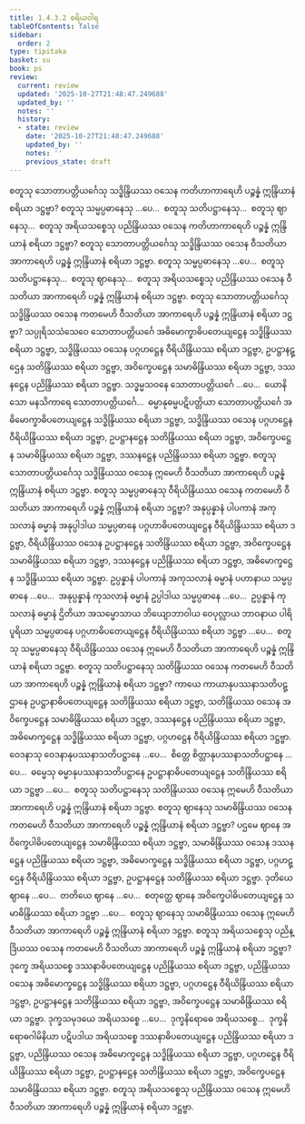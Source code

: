 ```yaml
---
title: 1.4.3.2 စရိယဝါရ
tableOfContents: false
sidebar:
  order: 2
type: tipitaka
basket: su
book: ps
review:
  current: review
  updated: '2025-10-27T21:48:47.249688'
  updated_by: ''
  notes: ''
  history:
  - state: review
    date: '2025-10-27T21:48:47.249688'
    updated_by: ''
    notes: ''
    previous_state: draft
---
```



<ReviewStatus review={frontmatter.review} showDetails={true} />

<HypothesisAnnotation frontmatter={frontmatter} />

<DynamicBreadcrumb />

<Division number="196" book="ps" e="ch" v="26" p="213">

<Paragraph number="1058" book="ps">
စတူသု သောတာပတ္တိယင်္ဂေသု သဒ္ဓိန္ဒြိယဿ ဝသေန ကတိဟာကာရေဟိ ပဉ္စန္နံ ဣန္ဒြိယာနံ စရိယာ ဒဋ္ဌဗ္ဗာ?
</Paragraph>

<Paragraph number="1059" book="ps">
စတူသု သမ္မပ္ပဓာနေသု …ပေ…  စတူသု သတိပဋ္ဌာနေသု…  စတူသု ဈာနေသု…  စတူသု အရိယသစ္စေသု ပညိန္ဒြိယဿ ဝသေန ကတိဟာကာရေဟိ ပဉ္စန္နံ ဣန္ဒြိယာနံ စရိယာ ဒဋ္ဌဗ္ဗာ? စတူသု သောတာပတ္တိယင်္ဂေသု သဒ္ဓိန္ဒြိယဿ ဝသေန ဝီသတိယာ အာကာရေဟိ ပဉ္စန္နံ ဣန္ဒြိယာနံ စရိယာ ဒဋ္ဌဗ္ဗာ. စတူသု သမ္မပ္ပဓာနေသု …ပေ…  စတူသု သတိပဋ္ဌာနေသု…  စတူသု ဈာနေသု…  စတူသု အရိယသစ္စေသု ပညိန္ဒြိယဿ ဝသေန ဝီသတိယာ အာကာရေဟိ ပဉ္စန္နံ ဣန္ဒြိယာနံ စရိယာ ဒဋ္ဌဗ္ဗာ.
</Paragraph>

<Paragraph number="1060" book="ps">
စတူသု သောတာပတ္တိယင်္ဂေသု သဒ္ဓိန္ဒြိယဿ ဝသေန ကတမေဟိ ဝီသတိယာ အာကာရေဟိ ပဉ္စန္နံ ဣန္ဒြိယာနံ စရိယာ ဒဋ္ဌဗ္ဗာ? သပ္ပုရိသသံသေဝေ သောတာပတ္တိယင်္ဂေ အဓိမောက္ခာဓိပတေယျဋ္ဌေန သဒ္ဓိန္ဒြိယဿ စရိယာ ဒဋ္ဌဗ္ဗာ, သဒ္ဓိန္ဒြိယဿ ဝသေန ပဂ္ဂဟဋ္ဌေန ဝီရိယိန္ဒြိယဿ စရိယာ ဒဋ္ဌဗ္ဗာ, ဥပဋ္ဌာနဋ္ဌေန သတိန္ဒြိယဿ စရိယာ ဒဋ္ဌဗ္ဗာ, အဝိက္ခေပဋ္ဌေန သမာဓိန္ဒြိယဿ စရိယာ ဒဋ္ဌဗ္ဗာ, ဒဿနဋ္ဌေန ပညိန္ဒြိယဿ စရိယာ ဒဋ္ဌဗ္ဗာ. သဒ္ဓမ္မသဝနေ သောတာပတ္တိယင်္ဂေ …ပေ…  ယောနိသော မနသိကာရေ သောတာပတ္တိယင်္ဂေ…  ဓမ္မာနုဓမ္မပဋိပတ္တိယာ သောတာပတ္တိယင်္ဂေ အဓိမောက္ခာဓိပတေယျဋ္ဌေန သဒ္ဓိန္ဒြိယဿ စရိယာ ဒဋ္ဌဗ္ဗာ, သဒ္ဓိန္ဒြိယဿ ဝသေန ပဂ္ဂဟဋ္ဌေန ဝီရိယိန္ဒြိယဿ စရိယာ ဒဋ္ဌဗ္ဗာ, ဥပဋ္ဌာနဋ္ဌေန သတိန္ဒြိယဿ စရိယာ ဒဋ္ဌဗ္ဗာ, အဝိက္ခေပဋ္ဌေန သမာဓိန္ဒြိယဿ စရိယာ ဒဋ္ဌဗ္ဗာ, ဒဿနဋ္ဌေန ပညိန္ဒြိယဿ စရိယာ ဒဋ္ဌဗ္ဗာ. စတူသု သောတာပတ္တိယင်္ဂေသု သဒ္ဓိန္ဒြိယဿ ဝသေန ဣမေဟိ ဝီသတိယာ အာကာရေဟိ ပဉ္စန္နံ ဣန္ဒြိယာနံ စရိယာ ဒဋ္ဌဗ္ဗာ.
</Paragraph>

<Paragraph number="1061" book="ps">
စတူသု သမ္မပ္ပဓာနေသု ဝီရိယိန္ဒြိယဿ ဝသေန ကတမေဟိ ဝီသတိယာ အာကာရေဟိ ပဉ္စန္နံ ဣန္ဒြိယာနံ စရိယာ ဒဋ္ဌဗ္ဗာ? အနုပ္ပန္နာနံ ပါပကာနံ အကုသလာနံ ဓမ္မာနံ အနုပ္ပါဒါယ သမ္မပ္ပဓာနေ ပဂ္ဂဟာဓိပတေယျဋ္ဌေန ဝီရိယိန္ဒြိယဿ စရိယာ ဒဋ္ဌဗ္ဗာ, ဝီရိယိန္ဒြိယဿ ဝသေန ဥပဋ္ဌာနဋ္ဌေန သတိန္ဒြိယဿ စရိယာ ဒဋ္ဌဗ္ဗာ, အဝိက္ခေပဋ္ဌေန သမာဓိန္ဒြိယဿ စရိယာ ဒဋ္ဌဗ္ဗာ, ဒဿနဋ္ဌေန ပညိန္ဒြိယဿ စရိယာ ဒဋ္ဌဗ္ဗာ, အဓိမောက္ခဋ္ဌေန သဒ္ဓိန္ဒြိယဿ စရိယာ ဒဋ္ဌဗ္ဗာ. ဥပ္ပန္နာနံ ပါပကာနံ အကုသလာနံ ဓမ္မာနံ ပဟာနာယ သမ္မပ္ပဓာနေ …ပေ…  အနုပ္ပန္နာနံ ကုသလာနံ ဓမ္မာနံ ဥပ္ပါဒါယ သမ္မပ္ပဓာနေ …ပေ…  ဥပ္ပန္နာနံ ကုသလာနံ ဓမ္မာနံ ဌိတိယာ အသမ္မောသာယ ဘိယျောဘာဝါယ ဝေပုလ္လာယ ဘာဝနာယ ပါရိပူရိယာ သမ္မပ္ပဓာနေ ပဂ္ဂဟာဓိပတေယျဋ္ဌေန ဝီရိယိန္ဒြိယဿ စရိယာ ဒဋ္ဌဗ္ဗာ …ပေ…  စတူသု သမ္မပ္ပဓာနေသု ဝီရိယိန္ဒြိယဿ ဝသေန ဣမေဟိ ဝီသတိယာ အာကာရေဟိ ပဉ္စန္နံ ဣန္ဒြိယာနံ စရိယာ ဒဋ္ဌဗ္ဗာ.
</Paragraph>

<Paragraph number="1062" book="ps">
စတူသု သတိပဋ္ဌာနေသု သတိန္ဒြိယဿ ဝသေန ကတမေဟိ ဝီသတိယာ အာကာရေဟိ ပဉ္စန္နံ ဣန္ဒြိယာနံ စရိယာ ဒဋ္ဌဗ္ဗာ? ကာယေ ကာယာနုပဿနာသတိပဋ္ဌာနေ ဥပဋ္ဌာနာဓိပတေယျဋ္ဌေန သတိန္ဒြိယဿ စရိယာ ဒဋ္ဌဗ္ဗာ, သတိန္ဒြိယဿ ဝသေန အဝိက္ခေပဋ္ဌေန သမာဓိန္ဒြိယဿ စရိယာ ဒဋ္ဌဗ္ဗာ, ဒဿနဋ္ဌေန ပညိန္ဒြိယဿ စရိယာ ဒဋ္ဌဗ္ဗာ, အဓိမောက္ခဋ္ဌေန သဒ္ဓိန္ဒြိယဿ စရိယာ ဒဋ္ဌဗ္ဗာ, ပဂ္ဂဟဋ္ဌေန ဝီရိယိန္ဒြိယဿ စရိယာ ဒဋ္ဌဗ္ဗာ. ဝေဒနာသု ဝေဒနာနုပဿနာသတိပဋ္ဌာနေ …ပေ…  စိတ္တေ စိတ္တာနုပဿနာသတိပဋ္ဌာနေ …ပေ…  ဓမ္မေသု ဓမ္မာနုပဿနာသတိပဋ္ဌာနေ ဥပဋ္ဌာနာဓိပတေယျဋ္ဌေန သတိန္ဒြိယဿ စရိယာ ဒဋ္ဌဗ္ဗာ …ပေ…  စတူသု သတိပဋ္ဌာနေသု သတိန္ဒြိယဿ ဝသေန ဣမေဟိ ဝီသတိယာ အာကာရေဟိ ပဉ္စန္နံ ဣန္ဒြိယာနံ စရိယာ ဒဋ္ဌဗ္ဗာ.
</Paragraph>

<Paragraph number="1063" book="ps">
စတူသု ဈာနေသု သမာဓိန္ဒြိယဿ ဝသေန ကတမေဟိ ဝီသတိယာ အာကာရေဟိ ပဉ္စန္နံ ဣန္ဒြိယာနံ စရိယာ ဒဋ္ဌဗ္ဗာ? ပဌမေ ဈာနေ အဝိက္ခေပါဓိပတေယျဋ္ဌေန သမာဓိန္ဒြိယဿ စရိယာ ဒဋ္ဌဗ္ဗာ, သမာဓိန္ဒြိယဿ ဝသေန ဒဿနဋ္ဌေန ပညိန္ဒြိယဿ စရိယာ ဒဋ္ဌဗ္ဗာ, အဓိမောက္ခဋ္ဌေန သဒ္ဓိန္ဒြိယဿ စရိယာ ဒဋ္ဌဗ္ဗာ, ပဂ္ဂဟဋ္ဌေန ဝီရိယိန္ဒြိယဿ စရိယာ ဒဋ္ဌဗ္ဗာ, ဥပဋ္ဌာနဋ္ဌေန သတိန္ဒြိယဿ စရိယာ ဒဋ္ဌဗ္ဗာ. ဒုတိယေ ဈာနေ …ပေ…  တတိယေ ဈာနေ …ပေ…  စတုတ္ထေ ဈာနေ အဝိက္ခေပါဓိပတေယျဋ္ဌေန သမာဓိန္ဒြိယဿ စရိယာ ဒဋ္ဌဗ္ဗာ …ပေ…  စတူသု ဈာနေသု သမာဓိန္ဒြိယဿ ဝသေန ဣမေဟိ ဝီသတိယာ အာကာရေဟိ ပဉ္စန္နံ ဣန္ဒြိယာနံ စရိယာ ဒဋ္ဌဗ္ဗာ.
</Paragraph>

<Paragraph number="1064" book="ps">
စတူသု အရိယသစ္စေသု ပညိန္ဒြိယဿ ဝသေန ကတမေဟိ ဝီသတိယာ အာကာရေဟိ ပဉ္စန္နံ ဣန္ဒြိယာနံ စရိယာ ဒဋ္ဌဗ္ဗာ? ဒုက္ခေ အရိယသစ္စေ ဒဿနာဓိပတေယျဋ္ဌေန ပညိန္ဒြိယဿ စရိယာ ဒဋ္ဌဗ္ဗာ, ပညိန္ဒြိယဿ ဝသေန အဓိမောက္ခဋ္ဌေန သဒ္ဓိန္ဒြိယဿ စရိယာ ဒဋ္ဌဗ္ဗာ, ပဂ္ဂဟဋ္ဌေန ဝီရိယိန္ဒြိယဿ စရိယာ ဒဋ္ဌဗ္ဗာ, ဥပဋ္ဌာနဋ္ဌေန သတိန္ဒြိယဿ စရိယာ ဒဋ္ဌဗ္ဗာ, အဝိက္ခေပဋ္ဌေန သမာဓိန္ဒြိယဿ စရိယာ ဒဋ္ဌဗ္ဗာ. ဒုက္ခသမုဒယေ အရိယသစ္စေ …ပေ…  ဒုက္ခနိရောဓေ အရိယသစ္စေ…  ဒုက္ခနိရောဓဂါမိနိယာ ပဋိပဒါယ အရိယသစ္စေ ဒဿနာဓိပတေယျဋ္ဌေန ပညိန္ဒြိယဿ စရိယာ ဒဋ္ဌဗ္ဗာ, ပညိန္ဒြိယဿ ဝသေန အဓိမောက္ခဋ္ဌေန သဒ္ဓိန္ဒြိယဿ စရိယာ ဒဋ္ဌဗ္ဗာ, ပဂ္ဂဟဋ္ဌေန ဝီရိယိန္ဒြိယဿ စရိယာ ဒဋ္ဌဗ္ဗာ, ဥပဋ္ဌာနဋ္ဌေန သတိန္ဒြိယဿ စရိယာ ဒဋ္ဌဗ္ဗာ, အဝိက္ခေပဋ္ဌေန သမာဓိန္ဒြိယဿ စရိယာ ဒဋ္ဌဗ္ဗာ. စတူသု အရိယသစ္စေသု ပညိန္ဒြိယဿ ဝသေန ဣမေဟိ ဝီသတိယာ အာကာရေဟိ ပဉ္စန္နံ ဣန္ဒြိယာနံ စရိယာ ဒဋ္ဌဗ္ဗာ.
</Paragraph>
</Division>